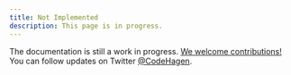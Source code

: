 ```yaml
---
title: Not Implemented
description: This page is in progress.
---
```


<Callout>

The documentation is still a work in progress. [We welcome contributions!](https://github.com/projectx-codehagen/Badget)\
You can follow updates on Twitter [@CodeHagen](https://twitter.com/CodeHagen).

</Callout>
